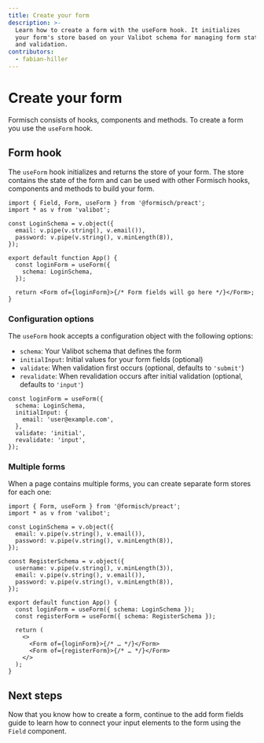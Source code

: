 ```yaml
---
title: Create your form
description: >-
  Learn how to create a form with the useForm hook. It initializes
  your form's store based on your Valibot schema for managing form state
  and validation.
contributors:
  - fabian-hiller
---
```



# Create your form

Formisch consists of hooks, components and methods. To create a form you use the <Link href="/preact/api/useForm/">`useForm`</Link> hook.

## Form hook

The <Link href="/preact/api/useForm/">`useForm`</Link> hook initializes and returns the store of your form. The store contains the state of the form and can be used with other Formisch hooks, components and methods to build your form.

```tsx
import { Field, Form, useForm } from '@formisch/preact';
import * as v from 'valibot';

const LoginSchema = v.object({
  email: v.pipe(v.string(), v.email()),
  password: v.pipe(v.string(), v.minLength(8)),
});

export default function App() {
  const loginForm = useForm({
    schema: LoginSchema,
  });

  return <Form of={loginForm}>{/* Form fields will go here */}</Form>;
}
```

### Configuration options

The <Link href="/preact/api/useForm/">`useForm`</Link> hook accepts a configuration object with the following options:

- `schema`: Your Valibot schema that defines the form
- `initialInput`: Initial values for your form fields (optional)
- `validate`: When validation first occurs (optional, defaults to `'submit'`)
- `revalidate`: When revalidation occurs after initial validation (optional, defaults to `'input'`)

```tsx
const loginForm = useForm({
  schema: LoginSchema,
  initialInput: {
    email: 'user@example.com',
  },
  validate: 'initial',
  revalidate: 'input',
});
```

### Multiple forms

When a page contains multiple forms, you can create separate form stores for each one:

```tsx
import { Form, useForm } from '@formisch/preact';
import * as v from 'valibot';

const LoginSchema = v.object({
  email: v.pipe(v.string(), v.email()),
  password: v.pipe(v.string(), v.minLength(8)),
});

const RegisterSchema = v.object({
  username: v.pipe(v.string(), v.minLength(3)),
  email: v.pipe(v.string(), v.email()),
  password: v.pipe(v.string(), v.minLength(8)),
});

export default function App() {
  const loginForm = useForm({ schema: LoginSchema });
  const registerForm = useForm({ schema: RegisterSchema });

  return (
    <>
      <Form of={loginForm}>{/* … */}</Form>
      <Form of={registerForm}>{/* … */}</Form>
    </>
  );
}
```

## Next steps

Now that you know how to create a form, continue to the <Link href="/preact/guides/add-form-fields/">add form fields</Link> guide to learn how to connect your input elements to the form using the <Link href="/preact/api/Field/">`Field`</Link> component.
